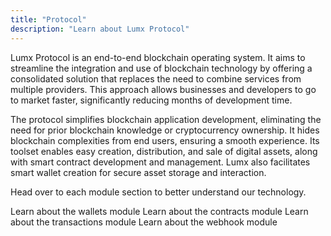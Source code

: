 ```yaml
---
title: "Protocol"
description: "Learn about Lumx Protocol"
---
```


Lumx Protocol is an end-to-end blockchain operating system. It aims to streamline the integration and use of blockchain technology by offering a consolidated solution that replaces the need to combine services from multiple providers. This approach allows businesses and developers to go to market faster, significantly reducing months of development time.

The protocol simplifies blockchain application development, eliminating the need for prior blockchain knowledge or cryptocurrency ownership. It hides blockchain complexities from end users, ensuring a smooth experience. Its toolset enables easy creation, distribution, and sale of digital assets, along with smart contract development and management. Lumx also facilitates smart wallet creation for secure asset storage and interaction.

Head over to each module section to better understand our technology.

<CardGroup cols={2}>

  <Card title="Wallet" href="/essentials/wallets">
    Learn about the wallets module
  </Card>
  <Card title="Contract" href="/essentials/contracts">
    Learn about the contracts module
  </Card>
  <Card title="Transaction" href="/essentials/transactions">
    Learn about the transactions module
  </Card>
    <Card title="Webhook" href="/essentials/webhook">
    Learn about the webhook module
  </Card>
  
</CardGroup>
